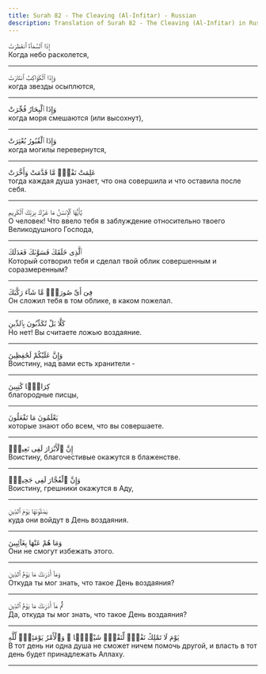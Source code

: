 ```yaml
---
title: Surah 82 - The Cleaving (Al-Infitar) - Russian
description: Translation of Surah 82 - The Cleaving (Al-Infitar) in Russian
---
```





<Aside type="quran" title="1">
إِذَا ٱلسَّمَآءُ ٱنفَطَرَتْ
</Aside>

<Aside type="reference" title="1">
Когда небо расколется,
</Aside>

---

<Aside type="quran" title="2">
وَإِذَا ٱلْكَوَاكِبُ ٱنتَثَرَتْ
</Aside>

<Aside type="reference" title="2">
когда звезды осыплются,
</Aside>

---

<Aside type="quran" title="3">
وَإِذَا ٱلْبِحَارُ فُجِّرَتْ
</Aside>

<Aside type="reference" title="3">
когда моря смешаются (или высохнут),
</Aside>

---

<Aside type="quran" title="4">
وَإِذَا ٱلْقُبُورُ بُعْثِرَتْ
</Aside>

<Aside type="reference" title="4">
когда могилы перевернутся,
</Aside>

---

<Aside type="quran" title="5">
عَلِمَتْ نَفْسٌۭ مَّا قَدَّمَتْ وَأَخَّرَتْ
</Aside>

<Aside type="reference" title="5">
тогда каждая душа узнает, что она совершила и что оставила после себя.
</Aside>

---

<Aside type="quran" title="6">
يَٰٓأَيُّهَا ٱلْإِنسَٰنُ مَا غَرَّكَ بِرَبِّكَ ٱلْكَرِيمِ
</Aside>

<Aside type="reference" title="6">
О человек! Что ввело тебя в заблуждение относительно твоего Великодушного Господа,
</Aside>

---

<Aside type="quran" title="7">
ٱلَّذِى خَلَقَكَ فَسَوَّىٰكَ فَعَدَلَكَ
</Aside>

<Aside type="reference" title="7">
Который сотворил тебя и сделал твой облик совершенным и соразмеренным?
</Aside>

---

<Aside type="quran" title="8">
فِىٓ أَىِّ صُورَةٍۢ مَّا شَآءَ رَكَّبَكَ
</Aside>

<Aside type="reference" title="8">
Он сложил тебя в том облике, в каком пожелал.
</Aside>

---

<Aside type="quran" title="9">
كَلَّا بَلْ تُكَذِّبُونَ بِٱلدِّينِ
</Aside>

<Aside type="reference" title="9">
Но нет! Вы считаете ложью воздаяние.
</Aside>

---

<Aside type="quran" title="10">
وَإِنَّ عَلَيْكُمْ لَحَٰفِظِينَ
</Aside>

<Aside type="reference" title="10">
Воистину, над вами есть хранители -
</Aside>

---

<Aside type="quran" title="11">
كِرَامًۭا كَٰتِبِينَ
</Aside>

<Aside type="reference" title="11">
благородные писцы,
</Aside>

---

<Aside type="quran" title="12">
يَعْلَمُونَ مَا تَفْعَلُونَ
</Aside>

<Aside type="reference" title="12">
которые знают обо всем, что вы совершаете.
</Aside>

---

<Aside type="quran" title="13">
إِنَّ ٱلْأَبْرَارَ لَفِى نَعِيمٍۢ
</Aside>

<Aside type="reference" title="13">
Воистину, благочестивые окажутся в блаженстве.
</Aside>

---

<Aside type="quran" title="14">
وَإِنَّ ٱلْفُجَّارَ لَفِى جَحِيمٍۢ
</Aside>

<Aside type="reference" title="14">
Воистину, грешники окажутся в Аду,
</Aside>

---

<Aside type="quran" title="15">
يَصْلَوْنَهَا يَوْمَ ٱلدِّينِ
</Aside>

<Aside type="reference" title="15">
куда они войдут в День воздаяния.
</Aside>

---

<Aside type="quran" title="16">
وَمَا هُمْ عَنْهَا بِغَآئِبِينَ
</Aside>

<Aside type="reference" title="16">
Они не смогут избежать этого.
</Aside>

---

<Aside type="quran" title="17">
وَمَآ أَدْرَىٰكَ مَا يَوْمُ ٱلدِّينِ
</Aside>

<Aside type="reference" title="17">
Откуда ты мог знать, что такое День воздаяния?
</Aside>

---

<Aside type="quran" title="18">
ثُمَّ مَآ أَدْرَىٰكَ مَا يَوْمُ ٱلدِّينِ
</Aside>

<Aside type="reference" title="18">
Да, откуда ты мог знать, что такое День воздаяния?
</Aside>

---

<Aside type="quran" title="19">
يَوْمَ لَا تَمْلِكُ نَفْسٌۭ لِّنَفْسٍۢ شَيْـًۭٔا ۖ وَٱلْأَمْرُ يَوْمَئِذٍۢ لِّلَّهِ
</Aside>

<Aside type="reference" title="19">
В тот день ни одна душа не сможет ничем помочь другой, и власть в тот день будет принадлежать Аллаху.
</Aside>

---
